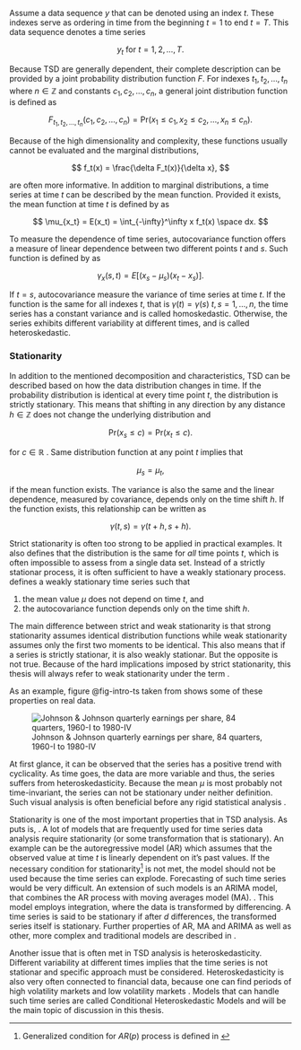 Assume a data sequence $y$ that can be denoted using an index $t$. These indexes
serve as ordering in time from the beginning $t=1$ to end $t = T$. This data sequence denotes a time series

$$
y_t \text{ for } t = 1, 2, \dots, T.
$$

Because TSD are generally dependent, their complete description can be provided by a joint probability distribution
function $F$. For indexes $t_1, t_2, \dots, t_n$ where $n \in \mathbb{Z}$ and constants $c_1, c_2, \dots, c_n$,
a general joint distribution function \parencite[Chap. 1.3]{ShumwayStoffer2017_TimeSeriesAnalysis} is defined as 

$$
F_{t_1, t_2, \dots, t_n}(c_1, c_2, \dots, c_n) = \text{Pr}(x_1 \leq c_1, x_2 \leq c_2, \dots, x_n \leq c_n).
$$

Because of the high dimensionality and complexity, these functions usually cannot be evaluated and the marginal
distributions,

$$
f_t(x) = \frac{\delta F_t(x)}{\delta x},
$$

are often more informative. In addition to marginal distributions, a time series at time $t$ can be described by the
mean function. Provided it exists, the mean function at time $t$ is defined by
\parencite[definition 1.1]{ShumwayStoffer2017_TimeSeriesAnalysis} as 

$$
\mu_{x_t} =  E(x_t) = \int_{-\infty}^\infty x f_t(x) \space dx.
$$

To measure the dependence of time series, autocovariance function offers a measure of linear dependence between two
different points $t$ and $s$. Such function is defined by \parencite[definition 1.2]{ShumwayStoffer2017_TimeSeriesAnalysis} as

$$
\gamma_x(s, t) = E\left[ (x_s - \mu_s)(x_t - x_s)\right].
$$

If $t = s$, autocovariance measure the variance of time series at time $t$. If the function is the same for
all indexes $t$, that is $\gamma(t) = \gamma(s)$ $t, s = 1, \dots, n$, the time series has a constant
variance and is called homoskedastic. Otherwise, the series exhibits different variability at different times, and
is called heteroskedastic.

### Stationarity

In addition to the mentioned decomposition and characteristics, TSD can be described based on how the data
distribution changes in time. If the probability distribution is identical at every time point $t$, the distribution 
is strictly stationary. This means that shifting in any direction by any distance $h \in \mathbb{Z}$ does not change 
the underlying distribution and

$$
\text{Pr}(x_s \leq c) = \text{Pr}(x_t \leq c).
$$

for $c \in \mathbb{R}$ \parencite[definition 1.4]{ShumwayStoffer2017_TimeSeriesAnalysis}. Same distribution function at any point
$t$ implies that 

$$
\mu_s = \mu_t,
$$

if the mean function exists. The variance is also the same and the linear dependence, measured by covariance,
depends only on the time shift $h$. If the function exists, this relationship can be written as

$$
\gamma(t, s) = \gamma(t + h, s + h).
$$

Strict stationarity is often too strong to be applied in practical examples. It also defines that the distribution
is the same for *all* time points $t$, which is often impossible to assess from a single data set. Instead of a
strictly stationar process, it is often sufficient to have a weakly stationary process. \parencite[Def. 1.7]{ShumwayStoffer2017_TimeSeriesAnalysis}
defines a weakly stationary time series such that

1) the mean value $\mu$ does not depend on time $t$, and
2) the autocovariance function depends only on the time shift $h$.

The main difference between strict and weak stationarity is that strong stationarity assumes identical distribution 
functions while weak stationarity assumes only the first two moments to be identical. This also means that if a
series is strictly stationar, it is also weakly stationar. But the opposite is not true. Because of the hard
implications imposed by strict stationarity, this thesis will always refer to weak stationarity under the term 
\enquote{stationarity}.

As an example, figure @fig-intro-ts taken from \parencite[Fig. 1.1]{ShumwayStoffer2017_TimeSeriesAnalysis} shows some of these properties 
on real data.

![Johnson & Johnson quarterly earnings per share, 84 quarters, 1960-I to 1980-IV \parencite{ShumwayStoffer2017_TimeSeriesAnalysis}](./img/intro-ts.png){#fig-intro-ts}

At first glance, it can be observed that the series has a positive trend with cyclicality. As time goes, the data are more
variable and thus, the series suffers from heteroskedasticity. Because the mean $\mu$ is most probably not time-invariant,
the series can not be stationary under neither definition. Such visual analysis is often beneficial before any
rigid statistical analysis \parencite[Chap. 1]{ShumwayStoffer2017_TimeSeriesAnalysis}.

Stationarity is one of the most important properties that in TSD analysis. As \parencite[Chap. 2.1]{Tsay2005_AnalysisFinancialTime}
puts is, *\enquote{The foundation of time series analysis is stationarity}*. A lot of models that are frequently 
used for time series data analysis require stationarity (or some transformation that is stationary).
An example can be the autoregressive model (AR) which assumes that the observed value at time $t$ is linearly
dependent on it's past values. If the necessary condition for stationarity[^station] is not met, the model should
not be used because the time series can explode. Forecasting of such time series would be very difficult. An
extension of such models is an ARIMA model, that combines the AR process with moving averages model (MA).
\parencite[Chap. 2.5]{Tsay2005_AnalysisFinancialTime}. This model employs integration, where the data is transformed
by differencing. A time series is said to be stationary if after $d$ differences, the transformed series itself
is stationary. Further properties of AR, MA and ARIMA as well as other, more complex and traditional models are
described in \parencite{Tsay2005_AnalysisFinancialTime}.

[^station]: Generalized condition for $AR(p)$ process is defined in \parencite[Chap. 2.4.1]{Tsay2005_AnalysisFinancialTime}

Another issue that is often met in TSD analysis is heteroskedasticity. Different variability at different times
implies that the time series is not stationar and specific approach must be considered. Heteroskedasticity is also
very often connected to financial data, because one can find periods of high volatility markets and low volatility 
markets \parencite[Chap. 3]{Tsay2005_AnalysisFinancialTime}. Models that can handle such time series are called Conditional 
Heteroskedastic Models and will be the main topic of discussion in this thesis.

